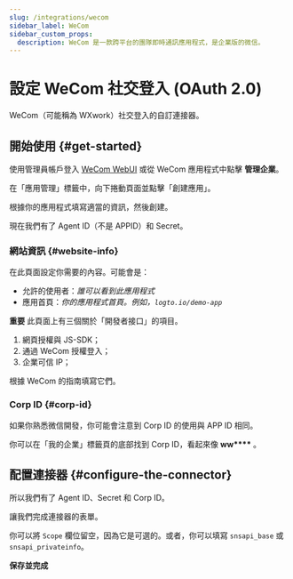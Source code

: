 ```yaml
---
slug: /integrations/wecom
sidebar_label: WeCom
sidebar_custom_props:
  description: WeCom 是一款跨平台的團隊即時通訊應用程式，是企業版的微信。
---
```



# 設定 WeCom 社交登入 (OAuth 2.0)

WeCom（可能稱為 WXwork）社交登入的自訂連接器。

<GuideTip />

## 開始使用 \{#get-started}

使用管理員帳戶登入 [WeCom WebUI](https://work.weixin.qq.com/) 或從 WeCom 應用程式中點擊 **管理企業**。

在「應用管理」標籤中，向下捲動頁面並點擊「創建應用」。

根據你的應用程式填寫適當的資訊，然後創建。

現在我們有了 Agent ID（不是 APPID）和 Secret。

### 網站資訊 \{#website-info}

在此頁面設定你需要的內容。可能會是：

- 允許的使用者：_誰可以看到此應用程式_
- 應用首頁：_你的應用程式首頁。例如，`logto.io/demo-app`_

**重要**
此頁面上有三個關於「開發者接口」的項目。

1. 網頁授權與 JS-SDK；
2. 通過 WeCom 授權登入；
3. 企業可信 IP；

根據 WeCom 的指南填寫它們。

### Corp ID \{#corp-id}

如果你熟悉微信開發，你可能會注意到 Corp ID 的使用與 APP ID 相同。

你可以在「我的企業」標籤頁的底部找到 Corp ID，看起來像 **ww\*\*\*\*** 。

## 配置連接器 \{#configure-the-connector}

所以我們有了 Agent ID、Secret 和 Corp ID。

讓我們完成連接器的表單。

你可以將 `Scope` 欄位留空，因為它是可選的。或者，你可以填寫 `snsapi_base` 或 `snsapi_privateinfo`。

**保存並完成**
